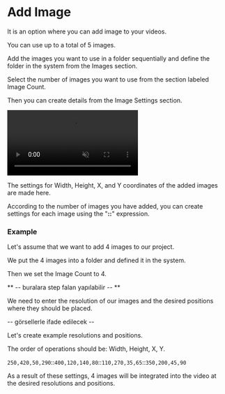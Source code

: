 # Add Image

It is an option where you can add image to your videos.

You can use up to a total of 5 images.

Add the images you want to use in a folder sequentially and define the folder in the system from the Images section.

Select the number of images you want to use from the section labeled Image Count.

Then you can create details from the Image Settings section.



<video autoPlay muted loop controls>
  <source src="/gorselekle.mp4" type="video/mp4" />
  Your browser does not support the video tag.
</video>



The settings for Width, Height, X, and Y coordinates of the added images are made here.

According to the number of images you have added, you can create settings for each image using the "**::**" expression.

### Example

Let's assume that we want to add 4 images to our project.

We put the 4 images into a folder and defined it in the system.

Then we set the Image Count to 4.


** -- buralara step falan yapılabilir -- **

We need to enter the resolution of our images and the desired positions where they should be placed.

-- görsellerle ifade edilecek --

Let's create example resolutions and positions.

 
<Callout type="info" emoji="ℹ️">
  The order of operations should be: Width, Height, X, Y.
</Callout>

`250,420,50,290`::`400,120,140,80`::`110,270,35,65`::`350,200,45,90`

As a result of these settings, 4 images will be integrated into the video at the desired resolutions and positions.




